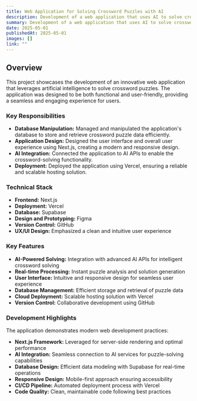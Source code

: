 ```yaml
---
title: Web Application for Solving Crossword Puzzles with AI
description: Development of a web application that uses AI to solve crossword puzzles, featuring database manipulation, a Next.js-based design, and deployment with Vercel.
summary: Development of a web application that uses AI to solve crossword puzzles, featuring database manipulation, a Next.js-based design, and deployment with Vercel.
date: 2025-05-01
publishedAt: 2025-05-01
images: []
link: ""
---
```


## Overview

This project showcases the development of an innovative web application that leverages artificial intelligence to solve crossword puzzles. The application was designed to be both functional and user-friendly, providing a seamless and engaging experience for users.

### Key Responsibilities

- **Database Manipulation:** Managed and manipulated the application's database to store and retrieve crossword puzzle data efficiently.
- **Application Design:** Designed the user interface and overall user experience using Next.js, creating a modern and responsive design.
- **AI Integration:** Connected the application to AI APIs to enable the crossword-solving functionality.
- **Deployment:** Deployed the application using Vercel, ensuring a reliable and scalable hosting solution.

### Technical Stack

- **Frontend:** Next.js
- **Deployment:** Vercel
- **Database:** Supabase
- **Design and Prototyping:** Figma
- **Version Control:** GitHub
- **UX/UI Design:** Emphasized a clean and intuitive user experience

### Key Features

- **AI-Powered Solving:** Integration with advanced AI APIs for intelligent crossword solving
- **Real-time Processing:** Instant puzzle analysis and solution generation
- **User Interface:** Intuitive and responsive design for seamless user experience
- **Database Management:** Efficient storage and retrieval of puzzle data
- **Cloud Deployment:** Scalable hosting solution with Vercel
- **Version Control:** Collaborative development using GitHub

### Development Highlights

The application demonstrates modern web development practices:

- **Next.js Framework:** Leveraged for server-side rendering and optimal performance
- **AI Integration:** Seamless connection to AI services for puzzle-solving capabilities
- **Database Design:** Efficient data modeling with Supabase for real-time operations
- **Responsive Design:** Mobile-first approach ensuring accessibility
- **CI/CD Pipeline:** Automated deployment process with Vercel
- **Code Quality:** Clean, maintainable code following best practices
